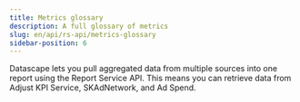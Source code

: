 ```yaml
---
title: Metrics glossary
description: A full glossary of metrics
slug: en/api/rs-api/metrics-glossary
sidebar-position: 6
---
```


Datascape lets you pull aggregated data from multiple sources into one report using the Report Service API. This means you can retrieve data from Adjust KPI Service, SKAdNetwork, and Ad Spend.

<MetricsGlossary search striped />
